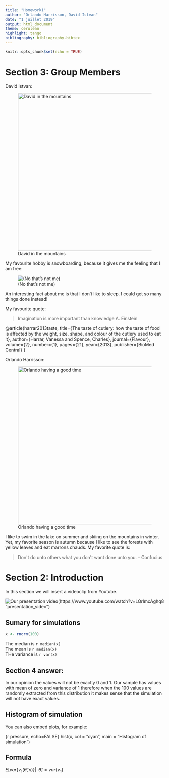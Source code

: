```yaml
---
title: "Homework1"
author: "Orlando Harrisson, David Istvan"
date: "1 juillet 2019"
output: html_document
theme: cerulean
highlight: tango
bibliography: bibliography.bibtex
---
```



```r
knitr::opts_chunk$set(echo = TRUE)
```


# Section 3: Group Members
David Istvan:

![David in the mountains](https://scontent-yyz1-1.cdninstagram.com/vp/ffbaaa0487b7b25eb77dc0da40519cec/5D82C98B/t51.2885-19/s150x150/50247619_249066259371241_2049169312563855360_n.jpg?_nc_ht=scontent-yyz1-1.cdninstagram.com&se=8){width=500px}

My favourite hobby is snowboarding, because it gives me the feeling that I am free:

![(No that's not me)](http://ilovetoskiandboard.com/wp-content/uploads/2015/03/snowboarding-switzerland-620x350.jpg)

An interesting fact about me is that I don't like to sleep.
I could get so many things done instead!

My favourite quote:


> Imagination is more important
> than knowledge
A. Einstein

@article{harrar2013taste,
  title={The taste of cutlery: how the taste of food is affected by 
  the weight, size, shape, and colour of the cutlery used to eat it},
  author={Harrar, Vanessa and Spence, Charles},
  journal={Flavour},
  volume={2},
  number={1},
  pages={21},
  year={2013},
  publisher={BioMed Central}
}

Orlando Harrisson:

![Orlando having a good time](https://media.licdn.com/dms/image/C4D03AQEallSzczhK0w/profile-displayphoto-shrink_200_200/0?e=1567641600&v=beta&t=J0oyIEeGhTmgU6hsdsyUBWrg5WTlpsVW39Ua-t6YuRA){width=500px}

I like to swim in the lake on summer and skiing on the mountains in winter.
Yet, my favorite season is autumn because I like to see the forests with yellow leaves and eat marrons chauds.
My favorite quote is:


> Don\'t do unto others what you don\'t want done unto you.
> - Confucius


# Section 2: Introduction
In this section we will insert a videoclip from Youtube.


[![Our presentation video](http://img.youtube.com/vi/LQrlmcAghq8/0.jpg)]{width=500px}(https://www.youtube.com/watch?v=LQrlmcAghq8 "presentation_video")


## Sumary for simulations
``` r
x <- rnorm(100)
```

The median is `r median(x)` \
The mean is `r median(x)` \
THe variance is `r var(x)` \



## Section 4 answer:
In our opinion the values will not be exactly 0 and 1. Our sample has values with mean of zero and variance of 1 therefore when the 100 values are randomly extracted from this distribution it makes sense that the simulation will not have exact values.



## Histogram of simulation

You can also embed plots, for example:

{r pressure, echo=FALSE}
hist(x, col = "cyan", main = "Histogram of simulation")



## Formula
$E[var\{\nu_1 (\hat{\theta},n)\}|\;\;\hat{\theta}]=var\{  v_1\}$
